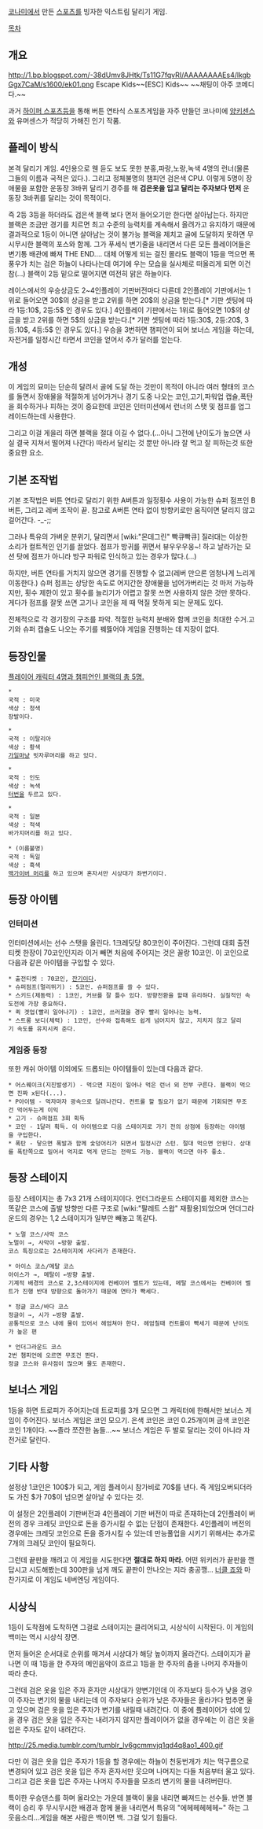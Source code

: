 [[코나미]]에서 만든 [[스포츠]]를 빙자한 익스트림 달리기 게임. 

[[목차]]

== 개요 ==
http://1.bp.blogspot.com/-38dUmv8JHtk/Ts11G7fqvRI/AAAAAAAAEs4/lkgbGgx7CaM/s1600/ek01.png
Escape Kids~~[ESC] Kids~~
{{{#!html
<embed src="http://www.youtube.com/v/BzCg4t_TlOE?version=3&feature=player_detailpage" type="application/x-shockwave-flash" allowfullscreen="true" allowScriptAccess="always" width="600" height="340"></object>
}}}
~~채팅이 아주 코메디다.~~

과거 [[하이퍼 스포츠]]등을 통해 버튼 연타식 스포츠게임을 자주 만들던 코나미에 [[양키센스]]와 유머센스가 적당히 가해진 인기 작품. 

== 플레이 방식 ==
본격 달리기 게임. 4인용으로 웬 듣도 보도 못한 분홍,파랑,노랑,녹색 4명의 런너(물론 그들의 이름과 국적은 있다.). 그리고 정체불명의 챔피언 검은색 CPU. 이렇게 5명이 장애물을 포함한 운동장 3바퀴 달리기 경주를 해 '''검은옷을 입고 달리는 주자보다 먼저''' 운동장 3바퀴를 달리는 것이 목적이다.

즉 2등 3등을 하더라도 검은색 블랙 보다 먼저 들어오기만 한다면 살아남는다. 하지만 블랙은 조금만 경기를 치르면 최고 수준의 능력치를 계속해서 올려가고 유지하기 때문에 결과적으로 1등이 아니면 살아남는 것이 불가능 블랙을 제치고 골에 도달하지 못하면 무시무시한 블랙의 포스와 함께. 그가 푸세식 변기줄을 내리면서 다른 모든 플레이어들은 변기통 배관에 빠져 THE END.... 대체 어떻게 되는 걸진 몰라도 블랙이 1등을 먹으면 폭풍우가 치는 검은 하늘이 나타나는데 여기에 우는 모습을 실사체로 떠올리게 되면 이건 참(...) 블랙이 2등 밑으로 떨어지면 여전히 맑은 하늘이다.

레이스에서의 우승상금도 2~4인플레이 기판버전마다 다른데 2인플레이 기판에서는 1위로 들어오면 30$의 상금을 받고 2위를 하면 20$의 상금을 받는다.[* 기판 셋팅에 따라 1등:10$, 2등:5$ 인 경우도 있다.] 4인플레이 기판에서는 1위로 들어오면 10$의 상금을 받고 2위를 하면 5$의 상금을 받는다.[* 기판 셋팅에 따라 1등:30$, 2등:20$, 3등:10$, 4등:5$ 인 경우도 있다.] 우승을 3번하면 챔피언이 되어 보너스 게임을 하는데, 자전거를 일정시간 타면서 코인을 얻어서 추가 달러를 얻는다.

== 개성 ==
이 게임의 묘미는 단순히 달려서 골에 도달 하는 것만이 목적이 아니라 여러 형태의 코스를 돌면서 장애물을 적절하게 넘어가거나 경기 도중 나오는 코인,고기,파워업 캡슐,폭탄을 회수하거나 피하는 것이 중요한데 코인은 인터미션에서 런너의 스탯 및 점프를 업그레이드하는데 사용한다. 

그리고 이걸 게을리 하면 블랙을 절대 이길 수 없다.(...아니 그전에 난이도가 높으면 사실 결국 지쳐서 떨어져 나간다) 따라서 달리는 것 뿐만 아니라 잘 먹고 잘 피하는것 또한 중요한 요소.

== 기본 조작법 ==
기본 조작법은 버튼 연타로 달리기 위한 A버튼과 일정횟수 사용이 가능한 슈퍼 점프인 B버튼, 그리고 레버 조작이 끝. 참고로 A버튼 연타 없이 방향키로만 움직이면 달리지 않고 걸어간다. -_-;;
 
그러나 특유의 가벼운 분위기, 달리면서 [wiki:"몬데그린" 빡큐빡큐] 질러대는 이상한 소리가 컬트적인 인기를 끌었다. 점프가 방귀를 뀌면서 뷰우우우웅~! 하고 날라가는 모션 탓에 점프가 아니라 방구 파워로 인식하고 있는 경우가 많다.(...)

하지만, 버튼 연타를 거치지 않으면 경기를 진행할 수 없고(레버 만으론 엄청나게 느리게 이동한다.) 슈퍼 점프는 상당한 속도로 어지간한 장애물을 넘어가버리는 것 마저 가능하지만, 횟수 제한이 있고 횟수를 늘리기가 어렵고 잘못 쓰면 사용하지 않은 것만 못하다.게다가 점프를 잘못 쓰면 고기나 코인을 제 때 먹질 못하게 되는 문제도 있다.

전체적으로 각 경기장의 구조를 파악. 적절한 능력치 분배와 함께 코인을 최대한 수거.고기와 슈퍼 캡슐도 나오는 주기를 꿰뜷어야 게임을 진행하는 데 지장이 없다.

== 등장인물 ==
[http://2.bp.blogspot.com/-OLQHRy-ueno/Ts11HOQWr1I/AAAAAAAAEtE/1UWj6IwdAyo/s1600/ek02.png 플레이어 캐릭터 4명과 챔피언인 블랙의 총 5명.]

 * '''{{{#blue 시드 존스(Syd Jones)}}}'''
 국적 : 미국
 색상 : 청색
 장발이다.

 * '''{{{#yellow 디오 비탈리(Dio Vitale)}}}'''
 국적 : 이탈리아
 색상 : 황색
 [[가일]]마냥 빗자루머리를 하고 있다.

 * '''{{{#green 쟈 아지즈(Jya Aziz)}}}'''
 국적 : 인도
 색상 : 녹색
 [[터번]]을 두르고 있다.

 * '''{{{#red 켄 코수기(Ken Kosugi)}}}'''
 국적 : 일본
 색상 : 적색
 바가지머리를 하고 있다.

 * (이름불명)
 국적 : 독일
 색상 : 흑색
 [[맥가이버 머리]]를 하고 있으며 혼자서만 시상대가 좌변기이다.

== 등장 아이템 ==
=== 인터미션 ===
{{{#!html
<img src="http://cfs4.tistory.com/image/2/tistory/2008/03/20/00/10/47e12cc9f009b">
}}}
인터미션에서는 선수 스탯을 올린다. 1크레딧당 80코인이 주어진다. 그런데 대회 출전티켓 한장이 70코인인지라 이거 빼면 처음에 주어지는 것은 꼴랑 10코인. 이 코인으로 다음과 같은 아이템을 구입할 수 있다.

 * 출전티켓 : 70코인, [[잔기]]이다.
 * 슈퍼점프(멀리뛰기) : 5코인. 슈퍼점프를 쓸 수 있다.
 * 스키드(제동력) : 1코인, 커브를 잘 틀수 있다. 방향전환을 할때 유리하다. 실질적인 속도전에 가장 중요하다.
 * 퀵 겟업(빨리 일어나기) : 1코인, 쓰러졌을 경우 빨리 일어나는 능력.
 * 스트롱 보디(체력) : 1코인, 선수와 접촉해도 쉽게 넘어지지 않고, 지치지 않고 달리기 속도를 유지시켜 준다.

=== 게임중 등장 ===
{{{#!html
<img src="http://cfs5.tistory.com/original/1/tistory/2008/03/20/00/21/47e12f96debd2">
}}}
또한 캐쉬 아이템 이외에도 드롭되는 아이템들이 있는데 다음과 같다. 

 * 어스퀘이크(지진발생기) - 먹으면 지진이 일어나 먹은 런너 외 전부 구른다. 블랙이 먹으면 진짜 x된다(...).
 * P아이템 - 먹자마자 광속으로 달려나간다. 컨트롤 할 필요가 없기 때문에 기회되면 무조건 먹어두는게 이익
 * 고기 - 슈퍼점프 3회 획득
 * 코인 - 1달러 획득. 이 아이템으로 다음 스테이지로 가기 전의 상점에 등장하는 아이템을 구입한다.
 * 폭탄 - 닿으면 폭발과 함께 숯덩어리가 되면서 일정시간 스턴. 절대 먹으면 안된다. 상대를 폭탄쪽으로 밀어서 억지로 먹게 만드는 전략도 가능. 블랙이 먹으면 아주 좋소.

== 등장 스테이지 ==
등장 스테이지는 총 7x3 21개 스테이지이다. 언더그라운드 스테이지를 제외한 코스는 똑같은 코스에 출발 방향만 다른 구조로 [wiki:"팔레트 스왑" 재활용]되었으며 언더그라운드의 경우는 1,2 스테이지가 일부만 빼놓고 똑같다.

 * 노멀 코스/사막 코스
 노멀이 →, 사막이 ←방향 출발.
 코스 특징으로는 2스테이지에 사다리가 존재한다.

 * 아이스 코스/메탈 코스
 아이스가 →, 메탈이 ←방향 출발.
 기계적 배경의 코스로 2,3스테이지에 컨베이어 벨트가 있는데, 메탈 코스에서는 컨베이어 벨트가 진행 반대 방향으로 돌아가기 때문에 연타가 빡세다. 

 * 정글 코스/바다 코스
 정글이 →, 시가 ←방향 출발.
 공통적으로 코스 내에 물이 있어서 헤엄쳐야 한다. 헤엄칠때 컨트롤이 빡세기 때문에 난이도가 높은 편

 * 언더그라운드 코스
 2번 챔피언에 오르면 무조건 뛴다.
 정글 코스와 유사점이 많으며 물도 존재한다.

== 보너스 게임 ==
1등을 하면 트로피가 주어지는데 트로피를 3개 모으면 그 캐릭터에 한해서만 보너스 게임이 주어진다. 보너스 게임은 코인 모으기. 은색 코인은 코인 0.25개이며 금색 코인은 코인 1개이다. ~~졸라 쪼잔한 놈들...~~ 보너스 게임은 두 발로 달리는 것이 아니라 자전거로 달린다.

== 기타 사항 ==
설정상 1코인은 100$가 되고, 게임 플레이시 참가비로 70$를 낸다. 즉 게임오버되더라도 가진 $가 70$이 넘으면 살아날 수 있다는 것.

이 설정은 2인플레이 기판버전과 4인플레이 기판 버전이 따로 존재하는데 2인플레이 버전의 경우 크레딧 코인으로 돈을 증가시킬 수 없는 단점이 존재한다.
4인플레이 버전의 경우에는 크레딧 코인으로 돈을 증가시킬 수 있는데 만능풀업을 시키기 위해서는 추가로 7개의 크레딧 코인이 필요하다.

그런데 끝판을 깨려고 이 게임을 시도한다면 '''절대로 하지 마라.''' 어떤 위키러가 끝판을 깬답시고 시도해봤는데 300판을 넘게 깨도 끝판이 안나오는 지라 충공깽... [[너클 죠]]와 마찬가지로 이 게임도 네버엔딩 게임이다.

== 시상식 ==
1등이 도착점에 도착하면 그걸로 스테이지는 클리어되고, 시상식이 시작된다. 이 게임의 백미는 역시 시상식 장면. 

먼저 들어온 순서대로 순위를 매겨서 시상대가 해당 높이까지 올라간다. 스테이지가 끝나면 이 때 1등을 한 주자의 메인음악이 흐르고 1등을 한 주자의 춤을 나머지 주자들이 따라 춘다.

그런데 검은 옷을 입은 주자 혼자만 시상대가 양변기인데 이 주자보다 등수가 낮을 경우 이 주자는 변기의 물을 내리는데 이 주자보다 순위가 낮은 주자들은 올라가다 멈추면 울고 있으며 검은 옷을 입은 주자가 변기를 내릴때 내려간다. 이 중에 플레이어가 섞에 있을 경우 검은 옷을 입은 주자는 내려가지 않지만 플레이어가 없을 경우에는 이 검은 옷을 입은 주자도 같이 내려간다. 

http://25.media.tumblr.com/tumblr_lv6gcmmvjq1qd4q8ao1_400.gif

다만 이 검은 옷을 입은 주자가 1등을 할 경우에는 하늘이 천둥번개가 치는 먹구름으로 변경되어 있고 검은 옷을 입은 주자 혼자서만 웃으며 나머지는 다들 처음부터 울고 있다. 그리고 검은 옷을 입은 주자는 나머지 주자들을 모조리 변기의 물을 내려버린다.

특이한 우승댄스를 하며 올라오는 가운데 블랙이 물을 내리면 빠져드는 선수들. 반면 블랙이 승리 후 무시무시한 배경과 함께 물을 내리면서 특유의 "에헤헤헤헤헤~" 하는 그 웃음소리...게임을 해본 사람은 백이면 백. 그걸 잊기 힘들다.
